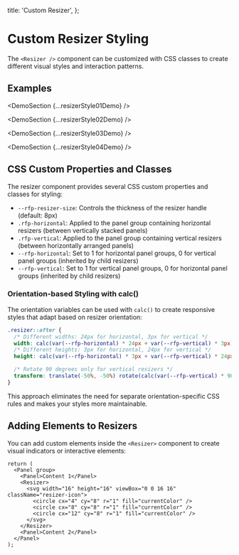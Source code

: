 
  title: 'Custom Resizer',
};

# Custom Resizer Styling

The `<Resizer />` component can be customized with CSS classes to create different visual styles and interaction patterns.

## Examples

<DemoSection {...resizerStyle01Demo} />

<DemoSection {...resizerStyle02Demo} />

<DemoSection {...resizerStyle03Demo} />

<DemoSection {...resizerStyle04Demo} />

## CSS Custom Properties and Classes

The resizer component provides several CSS custom properties and classes for styling:

- `--rfp-resizer-size`: Controls the thickness of the resizer handle (default: 8px)
- `.rfp-horizontal`: Applied to the panel group containing horizontal resizers (between vertically stacked panels)
- `.rfp-vertical`: Applied to the panel group containing vertical resizers (between horizontally arranged panels)
- `--rfp-horizontal`: Set to 1 for horizontal panel groups, 0 for vertical panel groups (inherited by child resizers)
- `--rfp-vertical`: Set to 1 for vertical panel groups, 0 for horizontal panel groups (inherited by child resizers)

### Orientation-based Styling with calc()

The orientation variables can be used with `calc()` to create responsive styles that adapt based on resizer orientation:

```css
.resizer::after {
  /* Different widths: 24px for horizontal, 3px for vertical */
  width: calc(var(--rfp-horizontal) * 24px + var(--rfp-vertical) * 3px);
  /* Different heights: 3px for horizontal, 24px for vertical */
  height: calc(var(--rfp-horizontal) * 3px + var(--rfp-vertical) * 24px);

  /* Rotate 90 degrees only for vertical resizers */
  transform: translate(-50%, -50%) rotate(calc(var(--rfp-vertical) * 90deg));
}
```

This approach eliminates the need for separate orientation-specific CSS rules and makes your styles more maintainable.

## Adding Elements to Resizers

You can add custom elements inside the `<Resizer>` component to create visual indicators or interactive elements:

```tsx
return (
  <Panel group>
    <Panel>Content 1</Panel>
    <Resizer>
      <svg width="16" height="16" viewBox="0 0 16 16" className="resizer-icon">
        <circle cx="4" cy="8" r="1" fill="currentColor" />
        <circle cx="8" cy="8" r="1" fill="currentColor" />
        <circle cx="12" cy="8" r="1" fill="currentColor" />
      </svg>
    </Resizer>
    <Panel>Content 2</Panel>
  </Panel>
);
```
